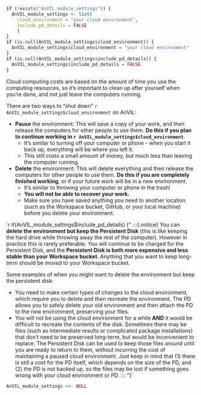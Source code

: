 ```r
if (!exists("AnVIL_module_settings")) {
  AnVIL_module_settings <- list(
    cloud_environment = "your cloud environment",
    include_pd_details = FALSE
    )
}
if (is.null(AnVIL_module_settings$cloud_environment)) {
  AnVIL_module_settings$cloud_environment = "your cloud environment"
}
if (is.null(AnVIL_module_settings$include_pd_details)) {
  AnVIL_module_settings$include_pd_details = FALSE
}
```

Cloud computing costs are based on the amount of time you use the computing resources, so it's important to clean up after yourself when you're done, and not just leave the computers running.

There are two ways to "shut down" `r AnVIL_module_settings$cloud_environment` on AnVIL:

- **Pause** the environment: This will save a copy of your work, and then release the computers for other people to use them.  **Do this if you plan to continue working in `r AnVIL_module_settings$cloud_environment`**.
    - It's similar to turning off your computer or phone - when you start it back up, everything will be where you left it.
    - This still costs a small amount of money, but much less than leaving the computer running.  
- **Delete** the environment: This will delete everything and then release the computers for other people to use them.  **Do this if you are completely finished working**, or if your future work will be in a new environment.
    - It's similar to throwing your computer or phone in the trash!
    - **You will not be able to recover your work.**
    - Make sure you have saved anything you need to another location (such as the Workspace bucket, GitHub, or your local machine) before you delete your environment.

`r if(AnVIL_module_settings$include_pd_details) {"
:::{.notice}
You can **delete the environment but keep the Persistent Disk** (this is like keeping the hard drive while throwing away the rest of the computer). However in practice this is rarely preferable. You will continue to be charged for the Persistent Disk, and the **Persistent Disk is both more expensive and less stable than your Workspace bucket**. Anything that you want to keep long-term should be moved to your Workspace bucket.

Some examples of when you might want to delete the environment but keep the persistent disk:

- You need to make certain types of changes to the cloud environment, which require you to delete and then recreate the environment. The PD allows you to safely delete your old environment and then attach the PD to the new environment, preserving your files.
- You will not be using the cloud environment for a while **AND** it would be difficult to recreate the contents of the disk. Sometimes there may be files (such as intermediate results or complicated package installations) that don't need to be preserved long-term, but would be inconvenient to replace. The Persistent Disk can be used to keep those files around until you are ready to return to them, without incurring the cost of maintaining a paused cloud environment. Just keep in mind that (1) there is still a cost for the PD itself, which depends on the size of the PD, and (2) the PD is not backed up, so the files may be lost if something goes wrong with your cloud environment or PD.
:::
"}`

```r
AnVIL_module_settings <<- NULL
```

